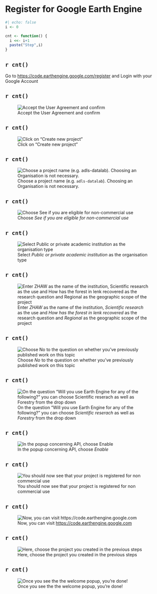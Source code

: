 # Register for Google Earth Engine


```r
#| echo: false
i <- 0

cnt <- function() {
  i <<- i+1
  paste("Step",i)
}

```


## `r cnt()`

Go to <https://code.earthengine.google.com/register> and Login with your Google Account

## `r cnt()`

![Accept the User Agreement and confirm](en/step-01.png){#fig-step-01 .column-page}


## `r cnt()`

![Click on "Create new project"](en/step-02.png){#fig-step-02 .column-page}




## `r cnt()`

![Choose a project name (e.g. `adls-datalab`). Choosing an Organisation is not necessary.](en/step-03.png){#fig-step-03 .column-page}

## `r cnt()`

![Choose *See if you are eligible for non-commercial use*](en/step-04.png){#fig-step-04 .column-page}

## `r cnt()`

![Select *Public or private academic institution* as the organisation type](en/step-05.png){#fig-step-05 .column-page}

## `r cnt()`

![Enter *ZHAW* as the name of the institution, *Scientific research* as the use and *How has the forest in lenk recovered* as the research question and *Regional* as the geographic scope of the project](en/step-06.png){#fig-step-06 .column-page}

## `r cnt()`

![Choose *No* to the question on whether you've previously published work on this topic](en/step-07.png){#fig-step-07 .column-page}

## `r cnt()`

![On the question "Will you use Earth Engine for any of the following?" you can choose *Scientific reserach* as well as *Forestry* from the drop down](en/step-08.png){#fig-step-08 .column-page}

## `r cnt()`

![In the popup concerning API, choose *Enable*](en/step-09.png){#fig-step-09 .column-page}

## `r cnt()`

![You should now see that your project is registered for non commercial use](en/step-10.png){#fig-step-10 .column-page}

## `r cnt()`

![Now, you can visit <https://code.earthengine.google.com>](en/step-11.png){#fig-step-11 .column-page}

## `r cnt()`

![Here, choose the project you created in the previous steps](en/step-12.png){#fig-step-12 .column-page}

## `r cnt()`

![Once you see the the welcome popup, you're done!](en/step-13.png){#fig-step-13 .column-page}



